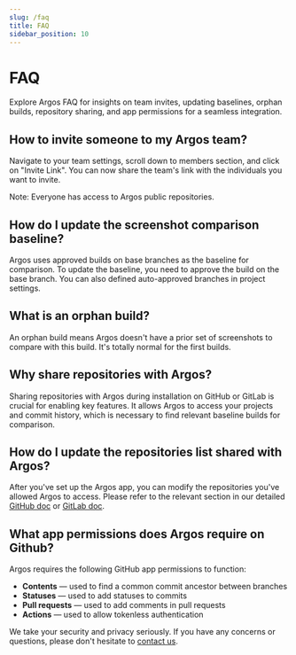 ```yaml
---
slug: /faq
title: FAQ
sidebar_position: 10
---
```


# FAQ

Explore Argos FAQ for insights on team invites, updating baselines, orphan builds, repository sharing, and app permissions for a seamless integration.

## How to invite someone to my Argos team?

Navigate to your team settings, scroll down to members section, and click on "Invite Link". You can now share the team's link with the individuals you want to invite.

Note: Everyone has access to Argos public repositories.

## How do I update the screenshot comparison baseline?

Argos uses approved builds on base branches as the baseline for comparison. To update the baseline, you need to approve the build on the base branch. You can also defined auto-approved branches in project settings.

## What is an orphan build?

An orphan build means Argos doesn't have a prior set of screenshots to compare with this build. It's totally normal for the first builds.

## Why share repositories with Argos?

Sharing repositories with Argos during installation on GitHub or GitLab is crucial for enabling key features. It allows Argos to access your projects and commit history, which is necessary to find relevant baseline builds for comparison.

## How do I update the repositories list shared with Argos?

After you've set up the Argos app, you can modify the repositories you've allowed Argos to access. Please refer to the relevant section in our detailed [GitHub doc](/github) or [GitLab doc](/gitlab).

## What app permissions does Argos require on Github?

Argos requires the following GitHub app permissions to function:

- **Contents** — used to find a common commit ancestor between branches
- **Statuses** — used to add statuses to commits
- **Pull requests** — used to add comments in pull requests
- **Actions** — used to allow tokenless authentication

We take your security and privacy seriously. If you have any concerns or questions, please don't hesitate to [contact us](/contact-us).
